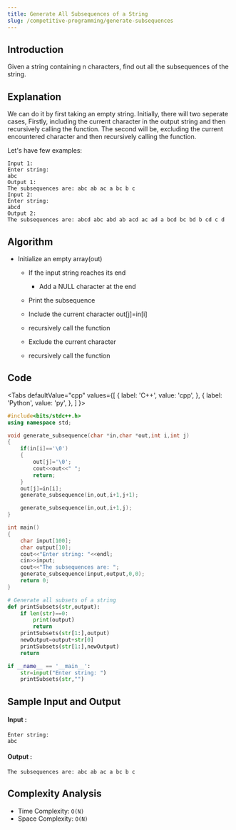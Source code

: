 ```yaml
---
title: Generate All Subsequences of a String
slug: /competitive-programming/generate-subsequences
---
```


## Introduction

Given a string containing n characters, find out all the subsequences of the string.

## Explanation 

We can do it by first taking an empty string. Initially, there will two seperate cases, 
Firstly, including the current character in the output string and then recursively calling the function.
The second will be, excluding the current encountered character and then recursively calling the function.

Let's have few examples: 
```
Input 1:
Enter string:
abc
Output 1:
The subsequences are: abc ab ac a bc b c
Input 2:
Enter string:
abcd
Output 2:
The subsequences are: abcd abc abd ab acd ac ad a bcd bc bd b cd c d
```

## Algorithm

- Initialize an empty array(out)
    - If the input string reaches its end
        - Add a NULL character at the end
	- Print the subsequence

    - Include the current character out[j]=in[i]
	- recursively call the function

    - Exclude the current character
	- recursively call the function

## Code


<Tabs
  defaultValue="cpp"
  values={[
    { label: 'C++', value: 'cpp', },
    { label: 'Python', value: 'py', },
  ]
}>
<TabItem value="cpp">

```cpp
#include<bits/stdc++.h>
using namespace std;

void generate_subsequence(char *in,char *out,int i,int j)
{
	if(in[i]=='\0')
	{
		out[j]='\0';
		cout<<out<<" ";
		return;
	}
	out[j]=in[i];
	generate_subsequence(in,out,i+1,j+1);

	generate_subsequence(in,out,i+1,j);
}

int main()
{
	char input[100];
	char output[10];
	cout<<"Enter string: "<<endl;
	cin>>input;
	cout<<"The subsequences are: ";
	generate_subsequence(input,output,0,0);
	return 0;
}
```
</TabItem>

<TabItem value="py">

```python   
# Generate all subsets of a string
def printSubsets(str,output):
    if len(str)==0:
        print(output)
        return
    printSubsets(str[1:],output)
    newOutput=output+str[0]
    printSubsets(str[1:],newOutput)
    return

if __name__ == '__main__':
    str=input("Enter string: ")
    printSubsets(str,"")
```
</TabItem>

</Tabs>

## Sample Input and Output

#### Input :

```
Enter string:
abc
```

#### Output :

```
The subsequences are: abc ab ac a bc b c
```

## Complexity Analysis

- Time Complexity: `O(N)`
- Space Complexity: `O(N)`